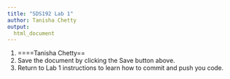 ```yaml
---
title: "SDS192 Lab 1"
author: Tanisha Chetty
output:
  html_document
---
```


1. ====Tanisha Chetty==
2. Save the document by clicking the Save button above. 
3. Return to Lab 1 instructions to learn how to commit and push you code.
